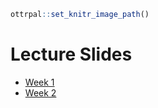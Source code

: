 ```r
ottrpal::set_knitr_image_path()
``` 


# Lecture Slides 


* [Week 1](https://docs.google.com/presentation/d/1xdNvB5BIjlm1EAbDGl9JsDbymq2KxQrbLJK9qVbEylE/edit?usp=sharing)
* [Week 2](https://docs.google.com/presentation/d/1ypVo05HCgJ8auor2Qv_kToCBSUINbv4DiFJEsNADre8/edit?usp=sharing)
